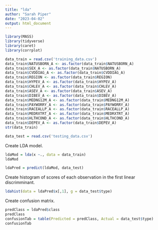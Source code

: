 ```yaml
---
title: "lda"
author: "Sarah Piper"
date: "2023-04-02"
output: html_document
---
```


```r
library(MASS) 
library(tidyverse)
library(caret) 
library(corrplot)
```

```r
data_train = read.csv('training_data.csv')
data_train$NATUSBORN_A <- as.factor(data_train$NATUSBORN_A)
data_train$SEX_A <- as.factor(data_train$NATUSBORN_A)
data_train$CVDDIAG_A <- as.factor(data_train$CVDDIAG_A)
data_train$REGION <- as.factor(data_train$REGION)
data_train$HYPEV_A <- as.factor(data_train$HYPEV_A)
data_train$CHLEV_A <- as.factor(data_train$CHLEV_A)
data_train$ASEV_A <- as.factor(data_train$ASEV_A)
data_train$DIBEV_A <- as.factor(data_train$DIBEV_A)
data_train$MEDNG12M_A <- as.factor(data_train$MEDNG12M_A)
data_train$PAYWORRY_A <- as.factor(data_train$PAYWORRY_A)
data_train$RACEALLP_A <- as.factor(data_train$RACEALLP_A)
data_train$MEDRXTRT_A <- as.factor(data_train$MEDRXTRT_A)
data_train$HLTHCOND_A <- as.factor(data_train$HLTHCOND_A)
data_train$DEPEV_A <- as.factor(data_train$DEPEV_A)
str(data_train)

data_test = read.csv('testing_data.csv')
```

Create LDA model. 
```r
ldaMod = lda(x ~., data = data_train)
ldaMod

ldaPred = predict(ldaMod, data_test)
```

Create histogram of scores of each observation in the first linear discrimminant. 
```r
ldahist(data = ldaPred$x[,1], g = data_test$type)
```

Create confusion matrix. 
```r
predClass = ldaPred$class
predClass
confusionTab = table(Predicted = predClass, Actual = data_test$type)
confusionTab
```

